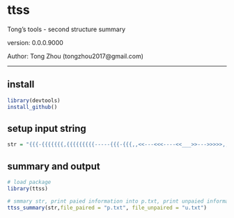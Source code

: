 # ttss
Tong's tools - second structure summary


version: 0.0.0.9000

Author: Tong Zhou (tongzhou2017@gmail.com)

---

## install

```r
library(devtools)
install_github()
```


## setup input string

```r
str = "{{{-{{{{{{{,{{{{{{{{{-----{{{-{{{,,<<---<<<----<<___>>--->>>>>,,,,,,[[[,,,,,,((((--((--((----((((,,,,,,,,,,,,<<<<----<<<<<<<_____>>>>>>>----->>>>,,,,,,<<>>,,,,<<<<<<-------<<<<________>>>>------>>>>>>,,,,,,,,,<<<<-<<<>>>>>>>,,,))))---))))--))))<<<--<-<<<----<<<<<<<<_______>>>>>>>>>>>----->>>>,,,<<<<<<<<____>>>>--->>>>]]],<<<<<<__________>>>>>>,<<<<____>>>>,,,}}}}}}-},,,,,<-<<<---<<<<<___>>>>>->>>>,}}-}}}}}},,,,<<<<<<<<<<<<<____>>>>>>>>>>->>>,,,,,,<<<-<<<_______>>>>->>,,,,,,,,,<<<<<<-------<<<<-----<<____>>------->>>>>>>>>>,}}}}}}}}}}::::::::::[[[-----[,((((---(((-------------------------------------------------------------------------------------------------------------------------------------------------------------------(((((((((--(((((((<<--<<<<<<<<---<<<______>>>------>>>>>>>>-->>,,,,<--<<____>>>)))))))-)))))-))))---)))---)))),,,,<<<<<<---<<---<<<<_________>>>>--->>>>>>>>,,,,,,,,,,((((((,<<<--<<<<<<<__>>>>>>>-->>>,,,<<____>>,,,)))----)))]]]]:<<<------<<<<____>>>>---->>>::::::::{{{{{-{{{{{{{--{{,,{{{{{{{{{{{{{{{{{,,,,<<<<________>>>>,,,,,,,,{{{{{{{,,,,<<<<<--------<<<<<<________>>>>>>------>>>>>,,,[[-[[[[--[[[[[[[[[,,,((((((<<<____>>>,,<<<<______>>>>,,)))))),,,,,((((,<<<-<<<<--<<<<____________>>>>-->>>>>>>,,<<<<<<-<<_____>>>>>>>>,,,,,)))),,,,]]]]-]]]---]-]]]]]]],,,,,}}}}}}},,,}}-}}}}}}}}}},,,<<<<<<<-----<<<---<<--<<<<____>>>>-->>---->>>------>>>>>>>,,,,,,<---<<<<<<<<________>>>>>>>>--->,,,,,}}}}},,,,,<<<<<<<<_______>>>>>>>>,,,,,,}}---}}}}}}}}}}-}}::<-<<-<<-<-<<<<<<<<--<-<<<<<<<<<<<<--<<<<<<<<<<<<<<____>>>>>>>>>>>>>>-->>>>>>>>>>>>>-->>>>>>>>-->->>-->>--"
```

## summary and output

```r
# load package
library(ttss)

# smmary str, print paied information into p.txt, print unpaied information into u.txt
ttss_summary(str,file_paired = "p.txt", file_unpaired = "u.txt")
```

